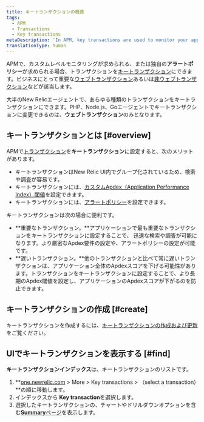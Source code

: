 ```yaml
---
title: キートランザクションの概要
tags:
  - APM
  - Transactions
  - Key transactions
metaDescription: 'In APM, key transactions are used to monitor your application''''s important or unique transactions and processes.'
translationType: human
---
```


APMで、カスタムレベルモニタリングが求められる、または独自の**アラートポリシー**が求められる場合、トランザクションを[キートランザクション](/docs/apm/transactions/key-transactions/view-key-transactions-alert-information)にできます。ビジネスにとって重要な[ウェブトランザクション](/docs/using-new-relic/welcome-new-relic/getting-started/glossary#transaction)あるいは[非ウェブトランザクション](/docs/using-new-relic/welcome-new-relic/getting-started/glossary#non-web-transaction)などが該当します。

大半のNew Relicエージェントで、あらゆる種類のトランザクションをキートランザクションにできます。PHP、Node.js、Goエージェントでキートランザクションに変更できるのは、**ウェブトランザクション**のみとなります。

## キートランザクションとは [#overview]

APMで[トランザクション](/docs/apm/transactions/intro-transactions/transactions-new-relic-apm)を**キートランザクション**に設定すると、次のメリットがあります。

* キートランザクションはNew Relic UI内でグループ化されているため、検索や調査が容易です。
* キートランザクションには、[カスタムApdex（Application Performance Index）閾値](/docs/apm/transactions/key-transactions/create-key-transactions#apdex)を設定できます。
* キートランザクションには、[アラートポリシー](/docs/apm/transactions/key-transactions/view-key-transactions-alert-information)を設定できます。

キートランザクションは次の場合に便利です。

* **重要なトランザクション。**アプリケーションで最も重要なトランザクションをキートランザクションに設定することで、 迅速な検索や調査が可能になります。より厳密なApdex要件の設定や、アラートポリシーの設定が可能です。
* **遅いトランザクション。**他のトランザクションと比べて常に遅いトランザクションは、アプリケーション全体のApdexスコアを下げる可能性があります。トランザクションをキートランザクションに設定することで、より長期のApdex閾値を設定し、アプリケーションのApdexスコアが下がるのを防止できます。

## キートランザクションの作成 [#create]

キートランザクションを作成するには、[キートランザクションの作成および更新](/docs/apm/transactions/key-transactions/create-update-key-transactions)をご覧ください。

## UIでキートランザクションを表示する [#find]

**キートランザクションインデックス**は、キートランザクションのリストです。

1. **[one.newrelic.com](https://one.newrelic.com/all-capabilities) > More > Key transactions > （select a transaction）**の順に移動します。
2. インデックスから **Key transaction**を選択します。
3. 選択したキートランザクションの、チャートやドリルダウンオプションを含む[**Summary**ページ](/docs/apm/transactions/key-transactions/viewing-key-transactions)を表示します。